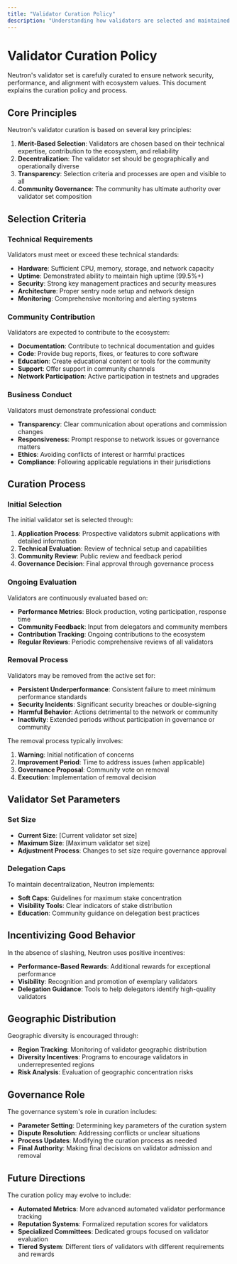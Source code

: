 ```yaml
---
title: "Validator Curation Policy"
description: "Understanding how validators are selected and maintained in the Neutron network"
---
```


# Validator Curation Policy

Neutron's validator set is carefully curated to ensure network security, performance, and alignment with ecosystem values. This document explains the curation policy and process.

## Core Principles

Neutron's validator curation is based on several key principles:

1. **Merit-Based Selection**: Validators are chosen based on their technical expertise, contribution to the ecosystem, and reliability
2. **Decentralization**: The validator set should be geographically and operationally diverse
3. **Transparency**: Selection criteria and processes are open and visible to all
4. **Community Governance**: The community has ultimate authority over validator set composition

## Selection Criteria

### Technical Requirements

Validators must meet or exceed these technical standards:

- **Hardware**: Sufficient CPU, memory, storage, and network capacity
- **Uptime**: Demonstrated ability to maintain high uptime (99.5%+)
- **Security**: Strong key management practices and security measures
- **Architecture**: Proper sentry node setup and network design
- **Monitoring**: Comprehensive monitoring and alerting systems

### Community Contribution

Validators are expected to contribute to the ecosystem:

- **Documentation**: Contribute to technical documentation and guides
- **Code**: Provide bug reports, fixes, or features to core software
- **Education**: Create educational content or tools for the community
- **Support**: Offer support in community channels
- **Network Participation**: Active participation in testnets and upgrades

### Business Conduct

Validators must demonstrate professional conduct:

- **Transparency**: Clear communication about operations and commission changes
- **Responsiveness**: Prompt response to network issues or governance matters
- **Ethics**: Avoiding conflicts of interest or harmful practices
- **Compliance**: Following applicable regulations in their jurisdictions

## Curation Process

### Initial Selection

The initial validator set is selected through:

1. **Application Process**: Prospective validators submit applications with detailed information
2. **Technical Evaluation**: Review of technical setup and capabilities
3. **Community Review**: Public review and feedback period
4. **Governance Decision**: Final approval through governance process

### Ongoing Evaluation

Validators are continuously evaluated based on:

- **Performance Metrics**: Block production, voting participation, response time
- **Community Feedback**: Input from delegators and community members
- **Contribution Tracking**: Ongoing contributions to the ecosystem
- **Regular Reviews**: Periodic comprehensive reviews of all validators

### Removal Process

Validators may be removed from the active set for:

- **Persistent Underperformance**: Consistent failure to meet minimum performance standards
- **Security Incidents**: Significant security breaches or double-signing
- **Harmful Behavior**: Actions detrimental to the network or community
- **Inactivity**: Extended periods without participation in governance or community

The removal process typically involves:

1. **Warning**: Initial notification of concerns
2. **Improvement Period**: Time to address issues (when applicable)
3. **Governance Proposal**: Community vote on removal
4. **Execution**: Implementation of removal decision

## Validator Set Parameters

### Set Size

- **Current Size**: [Current validator set size]
- **Maximum Size**: [Maximum validator set size]
- **Adjustment Process**: Changes to set size require governance approval

### Delegation Caps

To maintain decentralization, Neutron implements:

- **Soft Caps**: Guidelines for maximum stake concentration
- **Visibility Tools**: Clear indicators of stake distribution
- **Education**: Community guidance on delegation best practices

## Incentivizing Good Behavior

In the absence of slashing, Neutron uses positive incentives:

- **Performance-Based Rewards**: Additional rewards for exceptional performance
- **Visibility**: Recognition and promotion of exemplary validators
- **Delegation Guidance**: Tools to help delegators identify high-quality validators

## Geographic Distribution

Geographic diversity is encouraged through:

- **Region Tracking**: Monitoring of validator geographic distribution
- **Diversity Incentives**: Programs to encourage validators in underrepresented regions
- **Risk Analysis**: Evaluation of geographic concentration risks

## Governance Role

The governance system's role in curation includes:

- **Parameter Setting**: Determining key parameters of the curation system
- **Dispute Resolution**: Addressing conflicts or unclear situations
- **Process Updates**: Modifying the curation process as needed
- **Final Authority**: Making final decisions on validator admission and removal

## Future Directions

The curation policy may evolve to include:

- **Automated Metrics**: More advanced automated validator performance tracking
- **Reputation Systems**: Formalized reputation scores for validators
- **Specialized Committees**: Dedicated groups focused on validator evaluation
- **Tiered System**: Different tiers of validators with different requirements and rewards 
